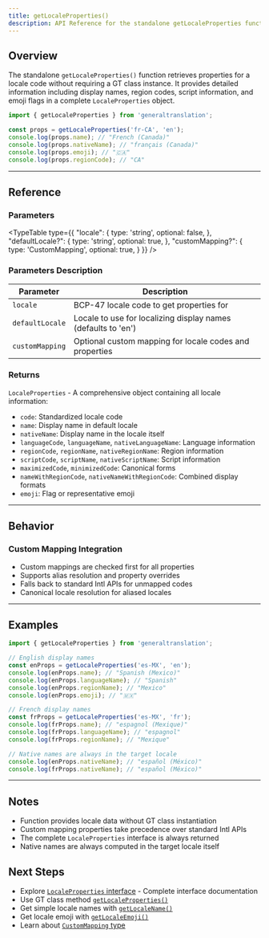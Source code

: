 ```yaml
---
title: getLocaleProperties()
description: API Reference for the standalone getLocaleProperties function
---
```


## Overview

The standalone `getLocaleProperties()` function retrieves properties for a locale code without requiring a GT class instance.
It provides detailed information including display names, region codes, script information, and emoji flags in a complete `LocaleProperties` object.

```typescript
import { getLocaleProperties } from 'generaltranslation';

const props = getLocaleProperties('fr-CA', 'en');
console.log(props.name); // "French (Canada)"
console.log(props.nativeName); // "français (Canada)"
console.log(props.emoji); // "🇨🇦"
console.log(props.regionCode); // "CA"
```

---

## Reference

### Parameters

<TypeTable
  type={{
    "locale": {
      type: 'string',
      optional: false,
    },
    "defaultLocale?": {
      type: 'string',
      optional: true,
    },
    "customMapping?": {
      type: 'CustomMapping',
      optional: true,
    }
  }}
/>

### Parameters Description

| Parameter | Description |
|-----------|-------------|
| `locale` | BCP-47 locale code to get properties for |
| `defaultLocale` | Locale to use for localizing display names (defaults to 'en') |
| `customMapping` | Optional custom mapping for locale codes and properties |

### Returns

`LocaleProperties` - A comprehensive object containing all locale information:

- `code`: Standardized locale code
- `name`: Display name in default locale
- `nativeName`: Display name in the locale itself
- `languageCode`, `languageName`, `nativeLanguageName`: Language information
- `regionCode`, `regionName`, `nativeRegionName`: Region information  
- `scriptCode`, `scriptName`, `nativeScriptName`: Script information
- `maximizedCode`, `minimizedCode`: Canonical forms
- `nameWithRegionCode`, `nativeNameWithRegionCode`: Combined display formats
- `emoji`: Flag or representative emoji

---

## Behavior

### Custom Mapping Integration

- Custom mappings are checked first for all properties
- Supports alias resolution and property overrides
- Falls back to standard Intl APIs for unmapped codes
- Canonical locale resolution for aliased locales

---

## Examples

```typescript
import { getLocaleProperties } from 'generaltranslation';

// English display names
const enProps = getLocaleProperties('es-MX', 'en');
console.log(enProps.name); // "Spanish (Mexico)"
console.log(enProps.languageName); // "Spanish"
console.log(enProps.regionName); // "Mexico"
console.log(enProps.emoji); // "🇲🇽"

// French display names
const frProps = getLocaleProperties('es-MX', 'fr');
console.log(frProps.name); // "espagnol (Mexique)"
console.log(frProps.languageName); // "espagnol"
console.log(frProps.regionName); // "Mexique"

// Native names are always in the target locale
console.log(enProps.nativeName); // "español (México)"
console.log(frProps.nativeName); // "español (México)"
```


---

## Notes

- Function provides locale data without GT class instantiation
- Custom mapping properties take precedence over standard Intl APIs  
- The complete `LocaleProperties` interface is always returned
- Native names are always computed in the target locale itself

## Next Steps

- Explore [`LocaleProperties` interface](/docs/core/types/LocaleProperties) - Complete interface documentation
- Use GT class method [`getLocaleProperties()`](/docs/core/class/methods/locales/getLocaleProperties)
- Get simple locale names with [`getLocaleName()`](/docs/core/functions/locales/getLocaleName)
- Get locale emoji with [`getLocaleEmoji()`](/docs/core/functions/locales/getLocaleEmoji)
- Learn about [`CustomMapping` type](/docs/core/types/CustomMapping)